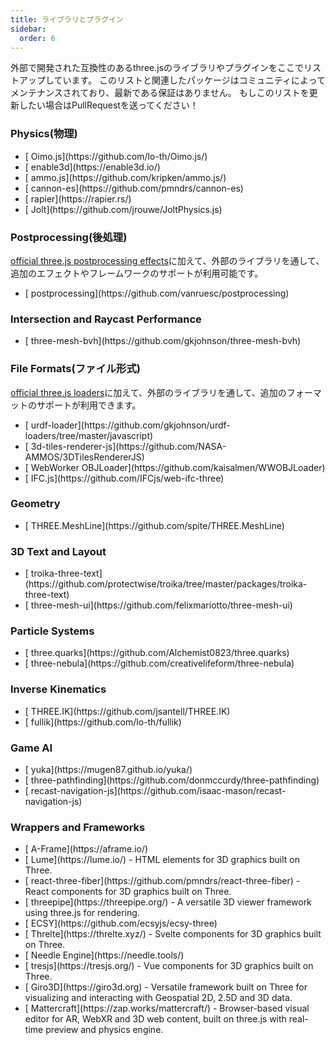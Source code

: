 ```yaml
---
title: ライブラリとプラグイン
sidebar:
  order: 6
---
```


外部で開発された互換性のあるthree.jsのライブラリやプラグインをここでリストアップしています。 このリストと関連したパッケージはコミュニティによってメンテナンスされており、最新である保証はありません。 もしこのリストを更新したい場合はPullRequestを送ってください！

### Physics(物理)

<ul>
  <li>[ Oimo.js](https://github.com/lo-th/Oimo.js/)</li>
  <li>[ enable3d](https://enable3d.io/)</li>
  <li>[ ammo.js](https://github.com/kripken/ammo.js/)</li>
  <li>[ cannon-es](https://github.com/pmndrs/cannon-es)</li>
  <li>[ rapier](https://rapier.rs/)</li>
  <li>[ Jolt](https://github.com/jrouwe/JoltPhysics.js)</li>
</ul>

### Postprocessing(後処理)

[ official three.js postprocessing effects](https://github.com/mrdoob/three.js/tree/dev/examples/jsm/postprocessing)に加えて、外部のライブラリを通して、追加のエフェクトやフレームワークのサポートが利用可能です。

<ul>
  <li>[ postprocessing](https://github.com/vanruesc/postprocessing)</li>
</ul>

### Intersection and Raycast Performance

<ul>
  <li>[ three-mesh-bvh](https://github.com/gkjohnson/three-mesh-bvh)</li>
</ul>

### File Formats(ファイル形式)

[ official three.js loaders](https://github.com/mrdoob/three.js/tree/dev/examples/jsm/loaders)に加えて、外部のライブラリを通して、追加のフォーマットのサポートが利用できます。

<ul>
  <li>
    [
    urdf-loader](https://github.com/gkjohnson/urdf-loaders/tree/master/javascript)
  </li>
  <li>
    [ 3d-tiles-renderer-js](https://github.com/NASA-AMMOS/3DTilesRendererJS)
  </li>
  <li>[ WebWorker OBJLoader](https://github.com/kaisalmen/WWOBJLoader)</li>
  <li>[ IFC.js](https://github.com/IFCjs/web-ifc-three)</li>
</ul>

### Geometry

<ul>
  <li>[ THREE.MeshLine](https://github.com/spite/THREE.MeshLine)</li>
</ul>

### 3D Text and Layout

<ul>
  <li>
    [
    troika-three-text](https://github.com/protectwise/troika/tree/master/packages/troika-three-text)
  </li>
  <li>[ three-mesh-ui](https://github.com/felixmariotto/three-mesh-ui)</li>
</ul>

### Particle Systems

<ul>
  <li>[ three.quarks](https://github.com/Alchemist0823/three.quarks)</li>
  <li>[ three-nebula](https://github.com/creativelifeform/three-nebula)</li>
</ul>

### Inverse Kinematics

<ul>
  <li>[ THREE.IK](https://github.com/jsantell/THREE.IK)</li>
  <li>[ fullik](https://github.com/lo-th/fullik)</li>
</ul>

### Game AI

<ul>
  <li>[ yuka](https://mugen87.github.io/yuka/)</li>
  <li>[ three-pathfinding](https://github.com/donmccurdy/three-pathfinding)</li>
  <li>
    [ recast-navigation-js](https://github.com/isaac-mason/recast-navigation-js)
  </li>
</ul>

### Wrappers and Frameworks

<ul>
  <li>[ A-Frame](https://aframe.io/)</li>
  <li>
    [ Lume](https://lume.io/) - HTML elements for 3D graphics built on Three.
  </li>
  <li>
    [ react-three-fiber](https://github.com/pmndrs/react-three-fiber) - React
    components for 3D graphics built on Three.
  </li>
  <li>
    [ threepipe](https://threepipe.org/) - A versatile 3D viewer framework using
    three.js for rendering.
  </li>
  <li>[ ECSY](https://github.com/ecsyjs/ecsy-three)</li>
  <li>
    [ Threlte](https://threlte.xyz/) - Svelte components for 3D graphics built
    on Three.
  </li>
  <li>[ Needle Engine](https://needle.tools/)</li>
  <li>
    [ tresjs](https://tresjs.org/) - Vue components for 3D graphics built on
    Three.
  </li>
  <li>
    [ Giro3D](https://giro3d.org) - Versatile framework built on Three for
    visualizing and interacting with Geospatial 2D, 2.5D and 3D data.
  </li>
  <li>
    [ Mattercraft](https://zap.works/mattercraft/) - Browser-based visual editor
    for AR, WebXR and 3D web content, built on three.js with real-time preview
    and physics engine.
  </li>
</ul>
